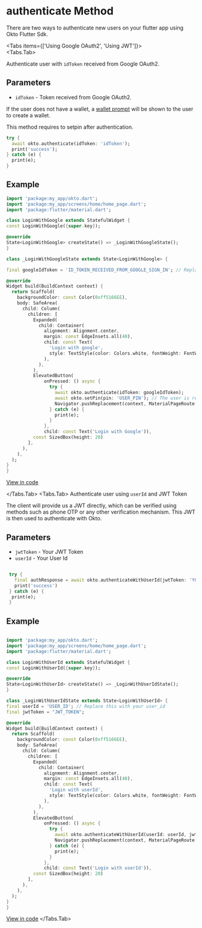 

# authenticate Method

There are two ways to authenticate new users on your flutter app using Okto Flutter Sdk.

<Tabs items={['Using Google OAuth2', 'Using JWT']}>  
<Tabs.Tab>

Authenticate user with `idToken` received from Google OAuth2.

  ## Parameters

  - `idToken` - Token received from Google OAuth2.

  If the user does not have a wallet, a [wallet prompt](/guide/authenticate/create-wallet) will be shown to the user to create a wallet.

  This method requires to setpin after authentication.
  ```dart copy
  try {
    await okto.authenticate(idToken: 'idToken');
    print('success');
  } catch (e) {
    print(e);
  }
  ```

  ## Example

  ```dart copy
import 'package:my_app/okto.dart';
import 'package:my_app/screens/home/home_page.dart';
import 'package:flutter/material.dart';

class LoginWithGoogle extends StatefulWidget {
  const LoginWithGoogle({super.key});

  @override
  State<LoginWithGoogle> createState() => _LoginWithGoogleState();
}

class _LoginWithGoogleState extends State<LoginWithGoogle> {

  final googleIdToken = 'ID_TOKEN_RECEIVED_FROM_GOOGLE_SIGN_IN'; // Replace this with your goggle OAuth2 id_token

  @override
  Widget build(BuildContext context) {
    return Scaffold(
      backgroundColor: const Color(0xff5166EE),
      body: SafeArea(
        child: Column(
          children: [
            Expanded(
              child: Container(
                alignment: Alignment.center,
                margin: const EdgeInsets.all(40),
                child: const Text(
                  'Login with google',
                  style: TextStyle(color: Colors.white, fontWeight: FontWeight.w800, fontSize: 30),
                ),
              ),
            ),
            ElevatedButton(
                onPressed: () async {
                  try {
                    await okto.authenticate(idToken: googleIdToken);
                    await okto.setPin(pin: 'USER_PIN'); // The user is required to set a pin after the first login
                    Navigator.pushReplacement(context, MaterialPageRoute(builder: (context) => const HomePage()));
                  } catch (e) {
                    print(e);
                  }
                },
                child: const Text('Login with Google')),
            const SizedBox(height: 20)
          ],
        ),
      ),
    );
  }
}
  ```
  [View in code](https://github.com/okto-hq/okto-sdk-flutter/blob/main/example/lib/screens/auth/login_with_google_page.dart)

</Tabs.Tab>
<Tabs.Tab>
Authenticate user using `userId` and JWT Token  

The client will provide us a JWT directly, which can be verified using methods such as phone OTP or any other verification mechanism. This JWT is then used to authenticate with Okto.



  ## Parameters

  - `jwtToken` - Your JWT Token
  - `userId`   - Your User Id


```dart copy

 try {
   final authResponse = await okto.authenticateWithUserId(jwtToken: 'YOUR_JWT_TOKEN', userId: 'YOUR_USER_ID');
   print('success')
 } catch (e) {
  print(e);
 }
```

 ## Example

  ```dart copy

import 'package:my_app/okto.dart';
import 'package:my_app/screens/home/home_page.dart';
import 'package:flutter/material.dart';

class LoginWithUserId extends StatefulWidget {
  const LoginWithUserId({super.key});

  @override
  State<LoginWithUserId> createState() => _LoginWithUserIdState();
}

class _LoginWithUserIdState extends State<LoginWithUserId> {
  final userId = 'USER_ID'; // Replace this with your user_id
  final jwtToken = "JWT_TOKEN";

  @override
  Widget build(BuildContext context) {
    return Scaffold(
      backgroundColor: const Color(0xff5166EE),
      body: SafeArea(
        child: Column(
          children: [
            Expanded(
              child: Container(
                alignment: Alignment.center,
                margin: const EdgeInsets.all(40),
                child: const Text(
                  'Login with userId',
                  style: TextStyle(color: Colors.white, fontWeight: FontWeight.w800, fontSize: 30),
                ),
              ),
            ),
            ElevatedButton(
                onPressed: () async {
                  try {
                    await okto.authenticateWithUserId(userId: userId, jwtToken: jwtToken);
                    Navigator.pushReplacement(context, MaterialPageRoute(builder: (context) => const HomePage()));
                  } catch (e) {
                    print(e);
                  }
                },
                child: const Text('Login with userId')),
            const SizedBox(height: 20)
          ],
        ),
      ),
    );
  }
}
  ```
  [View in code](https://github.com/okto-hq/okto-sdk-flutter/blob/main/example/lib/screens/auth/login_with_userid.dart)
</Tabs.Tab>
</Tabs>
